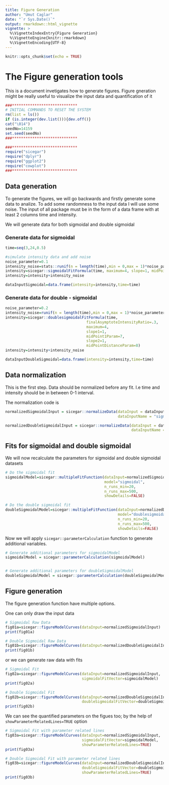 ```yaml
---
title: Figure Generation
author: "Umut Caglar"
date: "`r Sys.Date()`"
output: rmarkdown::html_vignette
vignette: >
  %\VignetteIndexEntry{Figure Generation}
  %\VignetteEngine{knitr::rmarkdown}
  %\VignetteEncoding{UTF-8}
---
```

  
```r
knitr::opts_chunk$set(echo = TRUE)
```
  
# The Figure generation tools
This is a document invetigates how to generate figures. Figure gneration might be really useful to visualize the input data and quantification of it
  
  
```r

###*****************************
# INITIAL COMMANDS TO RESET THE SYSTEM
rm(list = ls())
if (is.integer(dev.list())){dev.off()}
cat("\014")
seedNo=14159
set.seed(seedNo)
###*****************************

###*****************************
require("sicegar")
require("dplyr")
require("ggplot2")
require("cowplot")
###*****************************
```

## Data generation
To generate the figures, we will go backwards and firstly generate some data to analize. To add some randomness to the input data I will use some noise. The input of all package must be in the form of a data frame with at least 2 columns time and intensity. 

We will generate data for both sigmoidal and double sigmoidal 

### Generate data for sigmoidal
```r
time=seq(3,24,0.5)

#simulate intensity data and add noise
noise_parameter=0.1
intensity_noise=stats::runif(n = length(time),min = 0,max = 1)*noise_parameter
intensity=sicegar::sigmoidalFitFormula(time, maximum=4, slope=1, midPoint=8)
intensity=intensity+intensity_noise

dataInputSigmoidal=data.frame(intensity=intensity,time=time)
```


### Generate data for double - sigmoidal
```r
noise_parameter=0.2
intensity_noise=runif(n = length(time),min = 0,max = 1)*noise_parameter
intensity=sicegar::doublesigmoidalFitFormula(time,
                                    finalAsymptoteIntensityRatio=.3,
                                    maximum=4,
                                    slope1=1,
                                    midPoint1Param=7,
                                    slope2=1,
                                    midPointDistanceParam=8)
intensity=intensity+intensity_noise

dataInputDoubleSigmoidal=data.frame(intensity=intensity,time=time)
```

## Data normalization 

This is the first step. Data should be normalized before any fit. I.e time and intensity should be in between 0-1 interval. 

The normalization code is 

```r
normalizedSigmoidalInput = sicegar::normalizeData(dataInput = dataInputSigmoidal, 
                                                  dataInputName = "sigmoidalSample")

normalizedDoubleSigmoidalInput = sicegar::normalizeData(dataInput = dataInputDoubleSigmoidal, 
                                                        dataInputName = "doubleSigmoidalSample")
```


## Fits for sigmoidal and double sigmoidal

We will now recalculate the parameters for sigmoidal and double sigmoidal datasets

```r
# Do the sigmoidal fit
sigmoidalModel=sicegar::multipleFitFunction(dataInput=normalizedSigmoidalInput,
                                            model="sigmoidal",
                                            n_runs_min=20,
                                            n_runs_max=500,
                                            showDetails=FALSE)

# Do the double sigmoidal fit
doubleSigmoidalModel=sicegar::multipleFitFunction(dataInput=normalizedDoubleSigmoidalInput,
                                                  model="doublesigmoidal",
                                                  n_runs_min=20,
                                                  n_runs_max=500,
                                                  showDetails=FALSE)
```

Now we will apply `sicegar::parameterCalculation` function to generate additional variables.

```r
# Generate additional parameters for sigmoidalModel 
sigmoidalModel = sicegar::parameterCalculation(sigmoidalModel)


# Generate additional parameters for doubleSigmoidalModel
doubleSigmoidalModel = sicegar::parameterCalculation(doubleSigmoidalModel)
```


## Figure generation
The figure generation function have multiple options.

One can only draw the input data
```r
# Sigmoidal Raw Data
fig01a=sicegar::figureModelCurves(dataInput=normalizedSigmoidalInput)
print(fig01a)

# Double Sigmoidal Raw Data
fig01b=sicegar::figureModelCurves(dataInput=normalizedDoubleSigmoidalInput)
print(fig01b)
```

or we can generate raw data with fits


```r
# Sigmoidal Fit
fig02a=sicegar::figureModelCurves(dataInput=normalizedSigmoidalInput,
                                  sigmoidalFitVector=sigmoidalModel)
print(fig02a)

# Double Sigmoidal Fit
fig02b=sicegar::figureModelCurves(dataInput=normalizedDoubleSigmoidalInput,
                                  doubleSigmoidalFitVector=doubleSigmoidalModel)
print(fig02b)
```

We can see the quantified parameters on the figues too; by the help of `showParameterRelatedLines=TRUE` option

```r
# Sigmoidal Fit with parameter related lines
fig03a=sicegar::figureModelCurves(dataInput=normalizedSigmoidalInput,
                                  sigmoidalFitVector=sigmoidalModel,
                                  showParameterRelatedLines=TRUE)
print(fig03a)

# Double Sigmoidal Fit with parameter related lines
fig03b=sicegar::figureModelCurves(dataInput=normalizedDoubleSigmoidalInput,
                                  doubleSigmoidalFitVector=doubleSigmoidalModel,
                                  showParameterRelatedLines=TRUE)
print(fig03b)
```

